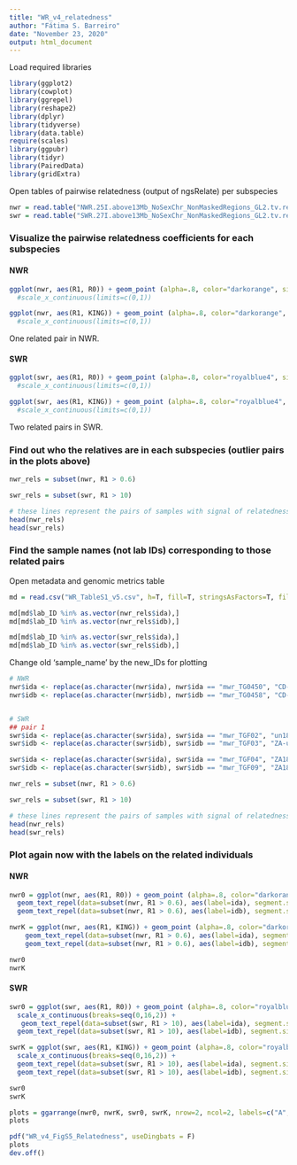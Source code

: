 ```yaml
---
title: "WR_v4_relatedness"
author: "Fátima S. Barreiro"
date: "November 23, 2020"
output: html_document
---
```


Load required libraries
```r
library(ggplot2)
library(cowplot)
library(ggrepel)
library(reshape2)
library(dplyr)
library(tidyverse)
library(data.table)
require(scales)
library(ggpubr)
library(tidyr)
library(PairedData)
library(gridExtra)
```



Open tables of pairwise relatedness (output of ngsRelate) per subspecies
```r
nwr = read.table("NWR.25I.above13Mb_NoSexChr_NonMaskedRegions_GL2.tv.res", header=T, fill=T, stringsAsFactors=T, fileEncoding="latin1")
swr = read.table("SWR.27I.above13Mb_NoSexChr_NonMaskedRegions_GL2.tv.res", header=T, fill=T, stringsAsFactors=T, fileEncoding="latin1")
```



### Visualize the pairwise relatedness coefficients for each subspecies

#### NWR
```r
ggplot(nwr, aes(R1, R0)) + geom_point (alpha=.8, color="darkorange", size=2) + theme_bw() + labs(x="R1", y="R0", title="NWR pairwise relatedness among samples") 
  #scale_x_continuous(limits=c(0,1))

ggplot(nwr, aes(R1, KING)) + geom_point (alpha=.8, color="darkorange", size=2) + theme_bw() + labs(x="R1", y="KING", title="NWR pairwise relatedness among samples") 
  #scale_x_continuous(limits=c(0,1))
```
One related pair in NWR.



#### SWR
```r
ggplot(swr, aes(R1, R0)) + geom_point (alpha=.8, color="royalblue4", size=2) + theme_bw() + labs(x="R1", y="R0", title="SWR pairwise relatedness among samples") 
  #scale_x_continuous(limits=c(0,1))

ggplot(swr, aes(R1, KING)) + geom_point (alpha=.8, color="royalblue4", size=2) + theme_bw() + labs(x="R1", y="KING", title="SWR pairwise relatedness among samples") 
  #scale_x_continuous(limits=c(0,1))
```
Two related pairs in SWR.



### Find out who the relatives are in each subspecies (outlier pairs in the plots above)
```r
nwr_rels = subset(nwr, R1 > 0.6)

swr_rels = subset(swr, R1 > 10)

# these lines represent the pairs of samples with signal of relatedness
head(nwr_rels)
head(swr_rels)
```




### Find the sample names (not lab IDs) corresponding to those related pairs

Open metadata and genomic metrics table
```r
md = read.csv("WR_TableS1_v5.csv", h=T, fill=T, stringsAsFactors=T, fileEncoding="latin1")
```


```r
md[md$lab_ID %in% as.vector(nwr_rels$ida),]
md[md$lab_ID %in% as.vector(nwr_rels$idb),]

md[md$lab_ID %in% as.vector(swr_rels$ida),]
md[md$lab_ID %in% as.vector(swr_rels$idb),]


```


Change old 'sample_name' by the new_IDs for plotting
```r
# NWR
nwr$ida <- replace(as.character(nwr$ida), nwr$ida == "mwr_TG0450", "CD-un.1")
nwr$idb <- replace(as.character(nwr$idb), nwr$idb == "mwr_TG0458", "CD-un.2")


# SWR
## pair 1
swr$ida <- replace(as.character(swr$ida), swr$ida == "mwr_TGF02", "un1856.1")
swr$idb <- replace(as.character(swr$idb), swr$idb == "mwr_TGF03", "ZA-un.1")

swr$ida <- replace(as.character(swr$ida), swr$ida == "mwr_TGF04", "ZA1845.2")
swr$idb <- replace(as.character(swr$idb), swr$idb == "mwr_TGF09", "ZA1842.1")

```


```r
nwr_rels = subset(nwr, R1 > 0.6)

swr_rels = subset(swr, R1 > 10)

# these lines represent the pairs of samples with signal of relatedness
head(nwr_rels)
head(swr_rels)
```


### Plot again now with the labels on the related individuals

#### NWR
```r
nwr0 = ggplot(nwr, aes(R1, R0)) + geom_point (alpha=.8, color="darkorange", size=2) + theme_bw() + labs(x="R1", y="R0") +
  geom_text_repel(data=subset(nwr, R1 > 0.6), aes(label=ida), segment.size=.15, size=2, colour="gray20", fontface="bold", point.padding=.5) +
  geom_text_repel(data=subset(nwr, R1 > 0.6), aes(label=idb), segment.size=.15, size=2, colour="gray20", fontface="bold", point.padding=.5, xlim=c(NULL, 0.8), ylim=c(0, 0.2)) 

nwrK = ggplot(nwr, aes(R1, KING)) + geom_point (alpha=.8, color="darkorange", size=2) + theme_bw() + labs(x="R1", y="KING") +
    geom_text_repel(data=subset(nwr, R1 > 0.6), aes(label=ida), segment.size=.15, size=2, colour="gray20", fontface="bold", point.padding=.5) +
    geom_text_repel(data=subset(nwr, R1 > 0.6), aes(label=idb), segment.size=.15, size=2, colour="gray20", fontface="bold", point.padding=.5, xlim=c(NULL, 0.8), ylim=c(0.2, 0.3)) 

nwr0
nwrK

```




#### SWR
```r
swr0 = ggplot(swr, aes(R1, R0)) + geom_point (alpha=.8, color="royalblue4", size=2) + theme_bw() + labs(x="R1", y="R0") +
  scale_x_continuous(breaks=seq(0,16,2)) +
   geom_text_repel(data=subset(swr, R1 > 10), aes(label=ida), segment.size=.15, size=2, colour="gray20", fontface="bold", point.padding=.5, direction="x", xlim=c(8,14), ylim=c(0, 0.5)) +
  geom_text_repel(data=subset(swr, R1 > 10), aes(label=idb), segment.size=.15, size=2, colour="gray20", fontface="bold", point.padding=.5, direction="y", ylim=c(0.15,0.5))

swrK = ggplot(swr, aes(R1, KING)) + geom_point (alpha=.8, color="royalblue4", size=2) + theme_bw() + labs(x="R1", y="KING") +
  scale_x_continuous(breaks=seq(0,16,2)) +
  geom_text_repel(data=subset(swr, R1 > 10), aes(label=ida), segment.size=.15, size=2, colour="gray20", fontface="bold", point.padding=.5, direction="x", xlim=c(7, 13), ylim=c(0.35,0.4)) +
  geom_text_repel(data=subset(swr, R1 > 10), aes(label=idb), segment.size=.15, size=2, colour="gray20", fontface="bold", point.padding=.5, direction="both", xlim=c(9,14), ylim=c(0.1,0.3))

swr0
swrK
```


```r
plots = ggarrange(nwr0, nwrK, swr0, swrK, nrow=2, ncol=2, labels=c("A", "B" ,"C", "D"), align="v")
plots
```



```r
pdf("WR_v4_FigS5_Relatedness", useDingbats = F)
plots
dev.off()
```













